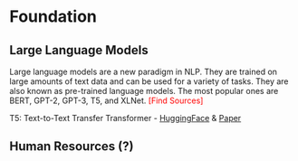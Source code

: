 # Foundation

## Large Language Models

Large language models are a new paradigm in NLP. They are trained on large amounts of text data and can be used for a variety of tasks. They are also known as pre-trained language models. The most popular ones are BERT, GPT-2, GPT-3, T5, and XLNet. <span style="color: red;">[Find Sources]</span>

T5: Text-to-Text Transfer Transformer - [HuggingFace](https://www.mysql.com/) & [Paper](https://arxiv.org/pdf/1910.10683.pdf)



## Human Resources (?)
